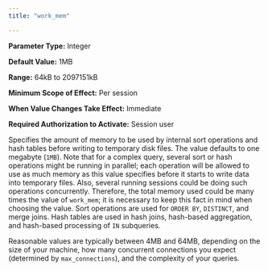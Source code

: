 ```yaml
---
title: "work_mem"

---
```


<div id="work_mem" class="registered_link"></div>

**Parameter Type:** Integer

**Default Value:** 1MB

**Range:** 64kB to 2097151kB

**Minimum Scope of Effect:** Per session

**When Value Changes Take Effect:** Immediate

**Required Authorization to Activate:** Session user

Specifies the amount of memory to be used by internal sort operations and hash tables before writing to temporary disk files. The value defaults to one megabyte (`1MB`). Note that for a complex query, several sort or hash operations might be running in parallel; each operation will be allowed to use as much memory as this value specifies before it starts to write data into temporary files. Also, several running sessions could be doing such operations concurrently. Therefore, the total memory used could be many times the value of `work_mem`; it is necessary to keep this fact in mind when choosing the value. Sort operations are used for `ORDER BY`, `DISTINCT`, and merge joins. Hash tables are used in hash joins, hash-based aggregation, and hash-based processing of `IN` subqueries.

Reasonable values are typically between 4MB and 64MB, depending on the size of your machine, how many concurrent connections you expect (determined by `max_connections`), and the complexity of your queries.
